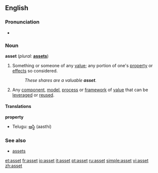 {{see|ASSET}}

==English==

===Pronunciation===
* {{IPA|/'æset/}}

===Noun===
'''asset''' (''plural:'' '''[[assets]]''')

# Something or someone of any [[value]]; any portion of one's [[property]] or [[effect]]s so considered.
#: ''These shares are a valuable '''asset'''.''
# {{software}} Any [[component]], [[model]], [[process]] or [[framework]] of [[value]] that can be [[leverage]]d or [[reuse]]d.

====Translations====
'''property'''
{{top}}
{{mid}}
*Telugu: [[ఆస్థి]] (aasthi)
{{bottom}}

===See also===
* [[assets]]

[[et:asset]]
[[fr:asset]]
[[io:asset]]
[[it:asset]]
[[pt:asset]]
[[ru:asset]]
[[simple:asset]]
[[vi:asset]]
[[zh:asset]]